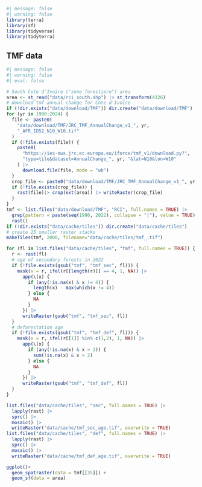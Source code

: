 ```r
#| message: false
#| warning: false
library(terra)
library(sf)
library(tidyverse)
library(tidyterra)
```

## TMF data {.unnumbered}

```r
#| message: false
#| warning: false
#| eval: false

# South Cote d'Ivoire ("zone forestiere") area
area <- st_read("data/rci_south.shp") |> st_transform(4326)
# download tmf annual change for Cote d'Ivoire
if (!dir.exists("data/download/TMF")) dir.create("data/download/TMF")
for (yr in 1990:2024) {
  file <- paste0(
    "data/download/TMF/JRC_TMF_AnnualChange_v1_", yr,
    "_AFR_ID52_N10_W10.tif"
  )
  if (!file.exists(file)) {
    paste0(
      "https://ies-ows.jrc.ec.europa.eu/iforce/tmf_v1/download.py?",
      "type=tile&dataset=AnnualChange_", yr, "&lat=N10&lon=W10"
    ) |>
      download.file(file, mode = "wb")
  }
  crop_file <- paste0("data/download/TMF/JRC_TMF_AnnualChange_v1_", yr, "_RCI.tif")
  if (!file.exists(crop_file)) {
    rast(file)|> crop(ext(area)) |> writeRaster(crop_file)
  }
}
tmf <- list.files("data/download/TMF", "RCI", full.names = TRUE) |> 
  grep(pattern = paste(seq(1990, 2022), collapse = "|"), value = TRUE) |>
  rast()
if (!dir.exists("data/cache/tiles")) dir.create("data/cache/tiles")
# create 25 smaller raster stacks
makeTiles(tmf, 2000, filename="data/cache/tiles/tmf_.tif")

for (fl in list.files("data/cache/tiles", "tmf", full.names = TRUE)) {
  r <- rast(fl) 
  # age of secondary forests in 2022
  if (!file.exists(gsub("tmf", "tmf_sec", fl))) {
    mask(x = r, ifel(r[[length(r)]] == 4, 1, NA)) |>
      app(\(x) {
        if (any(!is.na(x) & x != 4)) {
          length(x) - max(which(x != 4))
        } else {
          NA
        }
      }) |> 
      writeRaster(gsub("tmf", "tmf_sec", fl))
  }
  # deforestation age
  if (!file.exists(gsub("tmf", "tmf_def", fl))) {
    mask(x = r, ifel(r[[1]] %in% c(1,2), 1, NA)) |>
      app(\(x) {
        if (any(!is.na(x) & x > 2)) {
          sum(!is.na(x) & x > 2)
        } else {
          NA
        }
      }) |> 
      writeRaster(gsub("tmf", "tmf_def", fl))
  }
}

list.files("data/cache/tiles", "sec", full.names = TRUE) |>
  lapply(rast) |> 
  sprc() |> 
  mosaic() |>
  writeRaster("data/cache/tmf_sec_age.tif", overwrite = TRUE)
list.files("data/cache/tiles", "def", full.names = TRUE) |>
  lapply(rast) |> 
  sprc() |> 
  mosaic() |>
  writeRaster("data/cache/tmf_def_age.tif", overwrite = TRUE)
```

```r
ggplot()+
  geom_spatraster(data = tmf[[35]]) +
  geom_sf(data = area)
```

